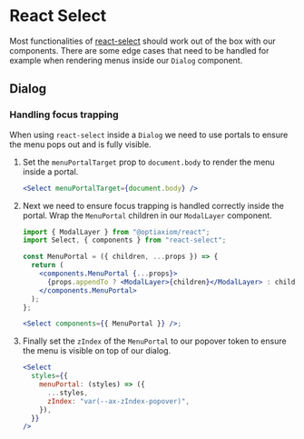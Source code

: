 # React Select

Most functionalities of [react-select](https://github.com/JedWatson/react-select) should work out of the box with our components. There are some edge cases that need to be handled for example when rendering menus inside our `Dialog` component.

## Dialog

### Handling focus trapping

When using `react-select` inside a `Dialog` we need to use portals to ensure the menu pops out and is fully visible.

1. Set the `menuPortalTarget` prop to `document.body` to render the menu inside a portal.

   ```jsx
   <Select menuPortalTarget={document.body} />
   ```

2. Next we need to ensure focus trapping is handled correctly inside the portal. Wrap the `MenuPortal` children in our `ModalLayer` component.

   ```jsx
   import { ModalLayer } from "@optiaxiom/react";
   import Select, { components } from "react-select";

   const MenuPortal = ({ children, ...props }) => {
     return (
       <components.MenuPortal {...props}>
         {props.appendTo ? <ModalLayer>{children}</ModalLayer> : children}
       </components.MenuPortal>
     );
   };

   <Select components={{ MenuPortal }} />;
   ```

3. Finally set the `zIndex` of the `MenuPortal` to our popover token to ensure the menu is visible on top of our dialog.
   ```jsx
   <Select
     styles={{
       menuPortal: (styles) => ({
         ...styles,
         zIndex: "var(--ax-zIndex-popover)",
       }),
     }}
   />
   ```
